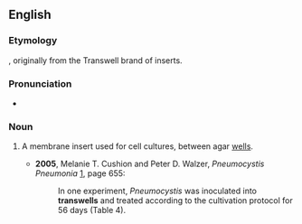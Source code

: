 ==English==

===Etymology===
{{prefix|trans|well|lang=en}}, originally from the Transwell brand of inserts.

===Pronunciation===
* {{IPA|/ˈtrænzwɛl/|lang=en}}

===Noun===
{{en-noun}}

# {{lb|en|medicine|microbiology}} A membrane insert used for cell cultures, between agar [[well]]s.
#* '''2005''', Melanie T. Cushion and Peter D. Walzer, ''Pneumocystis Pneumonia'' [http://books.google.com/books?id=bi4TsV3pUeoC], page 655:
#*: In one experiment, ''Pneumocystis'' was inoculated into '''transwells''' and treated according to the cultivation protocol for 56 days (Table 4).